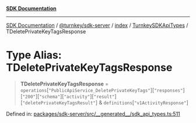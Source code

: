 [**SDK Documentation**](../../../../../../README.mdx)

***

[SDK Documentation](../../../../../../packages.mdx) / [@turnkey/sdk-server](../../../../README.mdx) / [index](../../../README.mdx) / [TurnkeySDKApiTypes](../README.mdx) / TDeletePrivateKeyTagsResponse

# Type Alias: TDeletePrivateKeyTagsResponse

> **TDeletePrivateKeyTagsResponse** = `operations`\[`"PublicApiService_DeletePrivateKeyTags"`\]\[`"responses"`\]\[`"200"`\]\[`"schema"`\]\[`"activity"`\]\[`"result"`\]\[`"deletePrivateKeyTagsResult"`\] & `definitions`\[`"v1ActivityResponse"`\]

Defined in: [packages/sdk-server/src/\_\_generated\_\_/sdk\_api\_types.ts:511](https://github.com/tkhq/sdk/blob/078f5423e923fbd1d7fd39440402d7f01d09c3d0/packages/sdk-server/src/__generated__/sdk_api_types.ts#L511)
